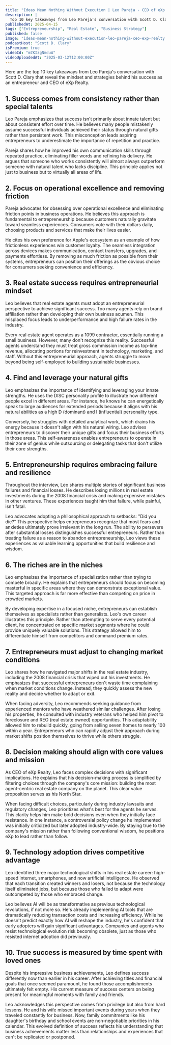 ```yaml
---
title: "Ideas Mean Nothing Without Execution | Leo Pareja - CEO of eXp Realty (EXPI)"
description: |
  Top 10 key takeaways from Leo Pareja's conversation with Scott D. Clary that reveal the mindset and strategies behind his success as an entrepreneur and CEO of eXp Realty.
publishedAt: 2025-04-15
tags: ["Entrepreneurship", "Real Estate", "Business Strategy"]
published: false
image: "ideas-mean-nothing-without-execution-leo-pareja-ceo-exp-realty.jpg"
podcastHost: "Scott D. Clary"
isPremium: true
videoId: "m7KIzgNmduA"
videoUploadedAt: "2025-03-12T12:00:00Z"
---
```



<PodcastSummaryPageLayout frontmatter={frontmatter}>

Here are the top 10 key takeaways from Leo Pareja's conversation with Scott D. Clary that reveal the mindset and strategies behind his success as an entrepreneur and CEO of eXp Realty.

## 1. Success comes from consistency rather than special talents

Leo Pareja emphasizes that success isn't primarily about innate talent but about consistent effort over time. He believes many people mistakenly assume successful individuals achieved their status through natural gifts rather than persistent work. This misconception leads aspiring entrepreneurs to underestimate the importance of repetition and practice.

Pareja shares how he improved his own communication skills through repeated practice, eliminating filler words and refining his delivery. He argues that someone who works consistently will almost always outperform someone with natural talent who lacks discipline. This principle applies not just to business but to virtually all areas of life.

## 2. Focus on operational excellence and removing friction

Pareja advocates for obsessing over operational excellence and eliminating friction points in business operations. He believes this approach is fundamental to entrepreneurship because customers naturally gravitate toward seamless experiences. Consumers vote with their dollars daily, choosing products and services that make their lives easier.

He cites his own preference for Apple's ecosystem as an example of how frictionless experiences win customer loyalty. The seamless integration across devices makes communication, contact transfers, upgrades, and payments effortless. By removing as much friction as possible from their systems, entrepreneurs can position their offerings as the obvious choice for consumers seeking convenience and efficiency.

## 3. Real estate success requires entrepreneurial mindset

Leo believes that real estate agents must adopt an entrepreneurial perspective to achieve significant success. Too many agents rely on brand affiliation rather than developing their own business acumen. This misplaced focus leads to underperformance and high failure rates in the industry.

Every real estate agent operates as a 1099 contractor, essentially running a small business. However, many don't recognize this reality. Successful agents understand they must treat gross commission income as top-line revenue, allocating portions for reinvestment in technology, marketing, and staff. Without this entrepreneurial approach, agents struggle to move beyond being self-employed to building sustainable businesses.

## 4. Find and leverage your natural gifts

Leo emphasizes the importance of identifying and leveraging your innate strengths. He uses the DISC personality profile to illustrate how different people excel in different areas. For instance, he knows he can energetically speak to large audiences for extended periods because it aligns with his natural abilities as a high D (dominant) and I (influential) personality type.

Conversely, he struggles with detailed analytical work, which drains his energy because it doesn't align with his natural wiring. Leo advises entrepreneurs to discover their unique gifts and focus their business efforts in those areas. This self-awareness enables entrepreneurs to operate in their zone of genius while outsourcing or delegating tasks that don't utilize their core strengths.

## 5. Entrepreneurship requires embracing failure and resilience

Throughout the interview, Leo shares multiple stories of significant business failures and financial losses. He describes losing millions in real estate investments during the 2008 financial crisis and making expensive mistakes in other ventures. These experiences taught him that failure, while painful, isn't fatal.

Leo advocates adopting a philosophical approach to setbacks: "Did you die?" This perspective helps entrepreneurs recognize that most fears and anxieties ultimately prove irrelevant in the long run. The ability to persevere after substantial losses distinguishes successful entrepreneurs. Rather than treating failure as a reason to abandon entrepreneurship, Leo views these experiences as valuable learning opportunities that build resilience and wisdom.

## 6. The riches are in the niches

Leo emphasizes the importance of specialization rather than trying to compete broadly. He explains that entrepreneurs should focus on becoming masterful in specific areas where they can demonstrate exceptional value. This targeted approach is far more effective than competing on price in crowded markets.

By developing expertise in a focused niche, entrepreneurs can establish themselves as specialists rather than generalists. Leo's own career illustrates this principle. Rather than attempting to serve every potential client, he concentrated on specific market segments where he could provide uniquely valuable solutions. This strategy allowed him to differentiate himself from competitors and command premium rates.

## 7. Entrepreneurs must adjust to changing market conditions

Leo shares how he navigated major shifts in the real estate industry, including the 2008 financial crisis that wiped out his investments. He emphasizes that successful entrepreneurs don't waste time complaining when market conditions change. Instead, they quickly assess the new reality and decide whether to adapt or exit.

When facing adversity, Leo recommends seeking guidance from experienced mentors who have weathered similar challenges. After losing his properties, he consulted with industry veterans who helped him pivot to foreclosure and REO (real estate owned) opportunities. This adaptability allowed him to rebuild quickly, going from selling seven homes to nearly 100 within a year. Entrepreneurs who can rapidly adjust their approach during market shifts position themselves to thrive while others struggle.

## 8. Decision making should align with core values and mission

As CEO of eXp Realty, Leo faces complex decisions with significant implications. He explains that his decision-making process is simplified by filtering choices through the company's core mission: building the most agent-centric real estate company on the planet. This clear value proposition serves as his North Star.

When facing difficult choices, particularly during industry lawsuits and regulatory changes, Leo prioritizes what's best for the agents he serves. This clarity helps him make bold decisions even when they initially face resistance. In one instance, a controversial policy change he implemented was initially criticized but later adopted industry-wide. By staying true to the company's mission rather than following conventional wisdom, he positions eXp to lead rather than follow.

## 9. Technology adoption drives competitive advantage

Leo identified three major technological shifts in his real estate career: high-speed internet, smartphones, and now artificial intelligence. He observed that each transition created winners and losers, not because the technology itself eliminated jobs, but because those who failed to adapt were outcompeted by those who embraced change.

Leo believes AI will be as transformative as previous technological revolutions, if not more so. He's already implementing AI tools that are dramatically reducing transaction costs and increasing efficiency. While he doesn't predict exactly how AI will reshape the industry, he's confident that early adopters will gain significant advantages. Companies and agents who resist technological evolution risk becoming obsolete, just as those who resisted internet adoption did previously.

## 10. True success is measured by time spent with loved ones

Despite his impressive business achievements, Leo defines success differently now than earlier in his career. After achieving titles and financial goals that once seemed paramount, he found those accomplishments ultimately felt empty. His current measure of success centers on being present for meaningful moments with family and friends.

Leo acknowledges this perspective comes from privilege but also from hard lessons. He and his wife missed important events during years when they traveled constantly for business. Now, family commitments like his daughter's birthday and school events are non-negotiable priorities in his calendar. This evolved definition of success reflects his understanding that business achievements matter less than relationships and experiences that can't be replicated or postponed.

</PodcastSummaryPageLayout>
